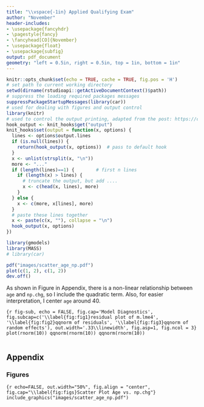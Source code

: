 ```yaml
---
title: "\\vspace{-1in} Applied Qualifying Exam"
author: "November"
header-includes:
- \usepackage{fancyhdr}
- \pagestyle{fancy}
- \fancyhead[CO]{November}
- \usepackage{float}
- \usepackage{subfig}
output: pdf_document
geometry: "left = 0.5in, right = 0.5in, top = 1in, bottom = 1in"
---
```


```r
knitr::opts_chunk$set(echo = TRUE, cache = TRUE, fig.pos = 'H')
# set path to current working directory
setwd(dirname(rstudioapi::getActiveDocumentContext()$path))
# suppress the loading required packages messages
suppressPackageStartupMessages(library(car))
# used for dealing with figures and output control
library(knitr) 
# used to control the output printing, adapted from the post: https://community.rstudio.com/t/showing-only-the-first-few-lines-of-the-results-of-a-code-chunk/6963
hook_output <- knit_hooks$get("output")
knit_hooks$set(output = function(x, options) {
  lines <- options$output.lines
  if (is.null(lines)) {
    return(hook_output(x, options))  # pass to default hook
  }
  x <- unlist(strsplit(x, "\n"))
  more <- "..."
  if (length(lines)==1) {        # first n lines
    if (length(x) > lines) {
      # truncate the output, but add ....
      x <- c(head(x, lines), more)
    }
  } else {
    x <- c(more, x[lines], more)
  }
  # paste these lines together
  x <- paste(c(x, ""), collapse = "\n")
  hook_output(x, options)
})
```


```r
library(gmodels)
library(MASS)
# library(car)
```

```r
pdf("images/scatter_age_np.pdf")
plot(c(1, 2), c(1, 2))
dev.off()
```
As shown in Figure \ref{fig:fig1} in Appendix, there is a non-linear relationship between `age` and `np.chg`, so I include the quadratic term. Also, for easier interpretation, I center `age` around 40.

```{r fig-sub, echo = FALSE, fig.cap='Model Diagnostics', fig.subcap=c('\\label{fig:fig1}residual plot of m.lme4', '\\label{fig:fig2}qqnorm of residuals', '\\label{fig:fig3}qqnorm of random effects'), out.width='.33\\linewidth', fig.asp=1, fig.ncol = 3}
plot(rnorm(10))
qqnorm(rnorm(10))
qqnorm(rnorm(10))
```

```r

```

\newpage

## Appendix

### Figures
```{r echo=FALSE, out.width="50%", fig.align = "center", fig.cap="\\label{fig:figs}Scatter Plot Age vs. np.chg"}
include_graphics("images/scatter_age_np.pdf")
```
